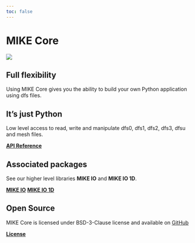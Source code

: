 ```yaml
---
toc: false
---
```



# MIKE Core
![](https://badge.fury.io/py/mikecore.svg)


::: {.grid}

::: {.g-col-6}
##  **Full flexibility**

Using MIKE Core gives you the ability to build your own Python application using dfs files.


## **It's just Python**

Low level access to read, write and manipulate dfs0, dfs1, dfs2, dfs3, dfsu and mesh files. 

[**API Reference**](api/index.qmd)

:::

::: {.g-col-6}

## **Associated packages**

See our higher level libraries **MIKE IO** and **MIKE IO 1D**.

[**MIKE IO**](https://dhi.github.io/mikeio/)
[**MIKE IO 1D**](https://dhi.github.io/mikeio1d/)


## **Open Source**

MIKE Core is licensed under BSD-3-Clause license and available on [GitHub](https://github.com/DHI/mikecore-python)

[**License**](license.qmd)

:::

:::


